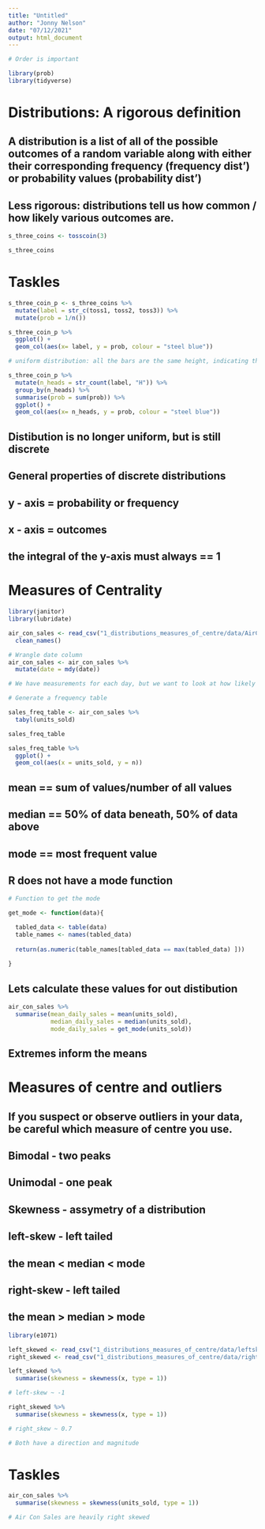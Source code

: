 ```yaml
---
title: "Untitled"
author: "Jonny Nelson"
date: "07/12/2021"
output: html_document
---
```

```r
# Order is important

library(prob)
library(tidyverse)
```

# Distributions: A rigorous definition

## A distribution is a list of all of the possible outcomes of a random variable along with either their corresponding frequency (frequency dist') or probability values (probability dist')

## Less rigorous: distributions tell us how common / how likely various outcomes are.

```r
s_three_coins <- tosscoin(3)

s_three_coins
```

# Taskles

```r

s_three_coin_p <- s_three_coins %>%
  mutate(label = str_c(toss1, toss2, toss3)) %>%
  mutate(prob = 1/n())

s_three_coin_p %>%
  ggplot() +
  geom_col(aes(x= label, y = prob, colour = "steel blue"))

# uniform distribution: all the bars are the same height, indicating that all probabilites are exactly the same

```
  
```r
s_three_coin_p %>%
  mutate(n_heads = str_count(label, "H")) %>%
  group_by(n_heads) %>%
  summarise(prob = sum(prob)) %>%
  ggplot() +
  geom_col(aes(x= n_heads, y = prob, colour = "steel blue"))
```
## Distibution is no longer uniform, but is still discrete

## General properties of discrete distributions

## y - axis = probability or frequency 
## x - axis = outcomes

## the integral of the y-axis must always == 1



# Measures of Centrality 

```r

library(janitor)
library(lubridate)

air_con_sales <- read_csv("1_distributions_measures_of_centre/data/AirConSales.csv") %>%
  clean_names()

# Wrangle date column
air_con_sales <- air_con_sales %>%
  mutate(date = mdy(date))

```

```r

# We have measurements for each day, but we want to look at how likely it will be to sell a certain number of units (air conditioners)

# Generate a frequency table

sales_freq_table <- air_con_sales %>%
  tabyl(units_sold) 

sales_freq_table

```


```r
sales_freq_table %>%
  ggplot() +
  geom_col(aes(x = units_sold, y = n))
```

## mean == sum of values/number of all values
## median == 50% of data beneath, 50% of data above
## mode == most frequent value

## R does not have a mode function

```r
# Function to get the mode

get_mode <- function(data){

  tabled_data <- table(data)
  table_names <- names(tabled_data)
  
  return(as.numeric(table_names[tabled_data == max(tabled_data) ]))
  
}
```

## Lets calculate these values for out distibution

```r
air_con_sales %>%
  summarise(mean_daily_sales = mean(units_sold),
            median_daily_sales = median(units_sold),
            mode_daily_sales = get_mode(units_sold))
```

## Extremes inform the means

# Measures of centre and outliers

## If you suspect or observe outliers in your data, be careful which measure of centre you use.

## Bimodal - two peaks
## Unimodal - one peak


## Skewness - assymetry of a distribution


## left-skew - left tailed

## the mean < median < mode


## right-skew - left tailed

## the mean > median > mode

```r
library(e1071)
```

```r
left_skewed <- read_csv("1_distributions_measures_of_centre/data/leftskew.csv")
right_skewed <- read_csv("1_distributions_measures_of_centre/data/rightskew.csv")

left_skewed %>%
  summarise(skewness = skewness(x, type = 1))

# left-skew ~ -1

right_skewed %>%
  summarise(skewness = skewness(x, type = 1))

# right_skew ~ 0.7

# Both have a direction and magnitude
```

# Taskles 

```r
air_con_sales %>%
  summarise(skewness = skewness(units_sold, type = 1))

# Air Con Sales are heavily right skewed
```



